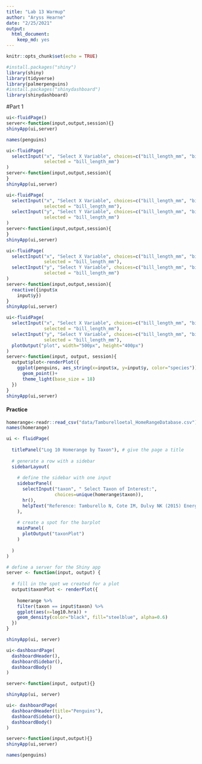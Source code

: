 ```yaml
---
title: "Lab 13 Warmup"
author: "Aryss Hearne"
date: "2/25/2021"
output: 
  html_document: 
    keep_md: yes
---
```


```r
knitr::opts_chunk$set(echo = TRUE)
```

```r
#install.packages("shiny")
library(shiny)
library(tidyverse)
library(palmerpenguins)
#install.packages("shinydashboard")
library(shinydashboard)
```

#Part 1

```r
ui<-fluidPage()
server<-function(input,output,session){}
shinyApp(ui,server)
```

```r
names(penguins)
```
```r
ui<-fluidPage(
  selectInput("x", "Select X Variable", choices=c("bill_length_mm", "bill_depth_mm", "flipper_length_mm", "body_mass_g"),
              selected = "bill_length_mm")
)
server<-function(input,output,session){
}
shinyApp(ui,server)
```

```r
ui<-fluidPage(
  selectInput("x", "Select X Variable", choices=c("bill_length_mm", "bill_depth_mm", "flipper_length_mm", "body_mass_g"),
              selected = "bill_length_mm"),
  selectInput("y", "Select Y Variable", choices=c("bill_length_mm", "bill_depth_mm", "flipper_length_mm", "body_mass_g"),
              selected = "bill_length_mm")
)
server<-function(input,output,session){
}
shinyApp(ui,server)
```

```r
ui<-fluidPage(
  selectInput("x", "Select X Variable", choices=c("bill_length_mm", "bill_depth_mm", "flipper_length_mm", "body_mass_g"),
              selected = "bill_length_mm"),
  selectInput("y", "Select Y Variable", choices=c("bill_length_mm", "bill_depth_mm", "flipper_length_mm", "body_mass_g"),
              selected = "bill_length_mm")
)
server<-function(input,output,session){
  reactive({input$x
    input$y})
}
shinyApp(ui,server)
```

```r
ui<-fluidPage(
  selectInput("x", "Select X Variable", choices=c("bill_length_mm", "bill_depth_mm", "flipper_length_mm", "body_mass_g"),
              selected = "bill_length_mm"),
  selectInput("y", "Select Y Variable", choices=c("bill_length_mm", "bill_depth_mm", "flipper_length_mm", "body_mass_g"),
              selected = "bill_length_mm"),
  plotOutput("plot", width="500px", height="400px")
)
server<-function(input, output, session){
  output$plot<-renderPlot({
    ggplot(penguins, aes_string(x=input$x, y=input$y, color="species"))+
      geom_point()+
      theme_light(base_size = 18)
  })
}
shinyApp(ui,server)
```
#### Practice

```r
homerange<-readr::read_csv("data/Tamburelloetal_HomeRangeDatabase.csv")
names(homerange)
```

```r
ui <- fluidPage(    
  
  titlePanel("Log 10 Homerange by Taxon"), # give the page a title
  
  # generate a row with a sidebar
  sidebarLayout(      
    
    # define the sidebar with one input
    sidebarPanel(
      selectInput("taxon", " Select Taxon of Interest:", 
                  choices=unique(homerange$taxon)),
      hr(),
      helpText("Reference: Tamburello N, Cote IM, Dulvy NK (2015) Energy and the scaling of animal space use. The American Naturalist 186(2):196-211.")
    ),
    
    # create a spot for the barplot
    mainPanel(
      plotOutput("taxonPlot")  
    )
    
  )
)

# define a server for the Shiny app
server <- function(input, output) {
  
  # fill in the spot we created for a plot
  output$taxonPlot <- renderPlot({
    
    homerange %>% 
    filter(taxon == input$taxon) %>% 
    ggplot(aes(x=log10.hra)) + 
    geom_density(color="black", fill="steelblue", alpha=0.6)
  })
}

shinyApp(ui, server)
```
```r
ui<-dashboardPage(
  dashboardHeader(),
  dashboardSidebar(),
  dashboardBody()
)

server<-function(input, output){}

shinyApp(ui, server)
```

```r
ui<- dashboardPage(
  dashboardHeader(title="Penguins"),
  dashboardSidebar(),
  dashboardBody()
)

server<-function(input,output){}
shinyApp(ui,server)
```
```r
names(penguins)
```

